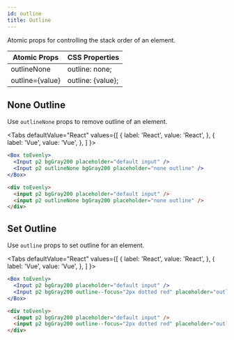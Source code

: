 ```yaml
---
id: outline
title: Outline
---
```



Atomic props for controlling the stack order of an element.

| Atomic Props    | CSS Properties    |
| --------------- | ----------------- |
| outlineNone     | outline: none;    |
| outline={value} | outline: {value}; |

## None Outline

Use `outlineNone` props to remove outline of an element.

<Tabs
defaultValue="React"
values={[
{ label: 'React', value: 'React', },
{ label: 'Vue', value: 'Vue', },
]
}>
<TabItem value="React">

```jsx live
<Box toEvenly>
  <Input p2 bgGray200 placeholder="default input" />
  <Input p2 outlineNone bgGray200 placeholder="none outline" />
</Box>
```

</TabItem>
<TabItem value="Vue">

```html
<div toEvenly>
  <input p2 bgGray200 placeholder="default input" />
  <input p2 outlineNone bgGray200 placeholder="none outline" />
</div>
```

</TabItem>
</Tabs>

## Set Outline

Use `outline` props to set outline for an element.

<Tabs
defaultValue="React"
values={[
{ label: 'React', value: 'React', },
{ label: 'Vue', value: 'Vue', },
]
}>
<TabItem value="React">

```jsx live
<Box toEvenly>
  <Input p2 bgGray200 placeholder="default input" />
  <Input p2 bgGray200 outline--focus="2px dotted red" placeholder="outline on focus" />
</Box>
```

</TabItem>
<TabItem value="Vue">

```html
<div toEvenly>
  <input p2 bgGray200 placeholder="default input" />
  <input p2 bgGray200 outline--focus="2px dotted red" placeholder="outline on focus" />
</div>
```

</TabItem>
</Tabs>
